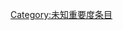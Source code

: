 {{catmore1|[[Wikipedia:性与性学专题|Wikipedia:性与性学专题]]}}
{{Articles by Importance|topic=性与性学|project=性与性学|format=TOC}}
{{emptycat}}

[[Category:未知重要度条目|Category:未知重要度条目]]